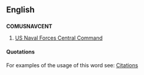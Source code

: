 ==English==
{{rfc}}
==={{abbreviation}}===
'''COMUSNAVCENT'''

# [[w:U.S. Naval Forces Central Command|US Naval Forces Central Command]]

====Quotations====
For examples of the usage of this word see: [[:Citations:COMUSNAVCENT|Citations]]